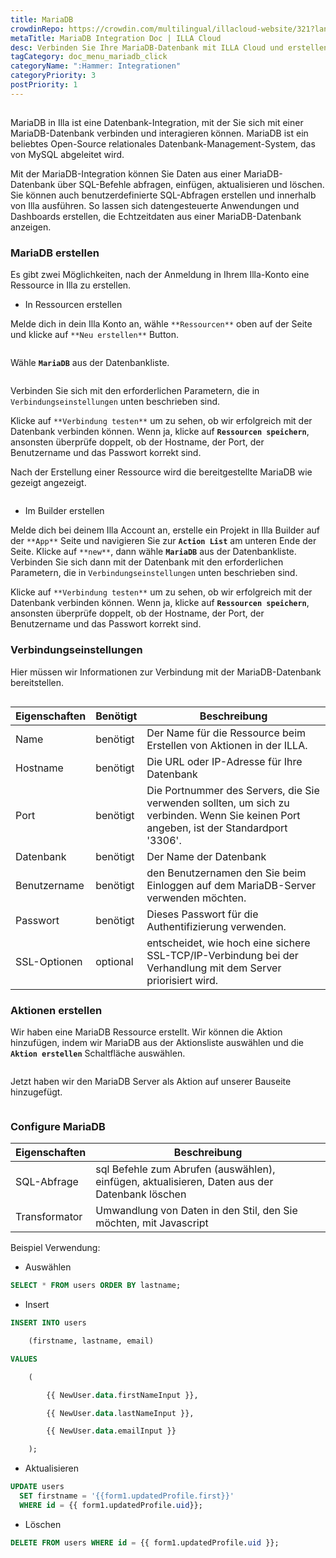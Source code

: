 ```yaml
---
title: MariaDB
crowdinRepo: https://crowdin.com/multilingual/illacloud-website/321?languages=de&filter=basic&value=0
metaTitle: MariaDB Integration Doc | ILLA Cloud
desc: Verbinden Sie Ihre MariaDB-Datenbank mit ILLA Cloud und erstellen Sie Apps, die Daten abfragen, bearbeiten und anzeigen können. Lesen Sie diese Anleitung um zu erfahren, wie.
tagCategory: doc_menu_mariadb_click
categoryName: ":Hammer: Integrationen"
categoryPriority: 3
postPriority: 1
---
```


## <h2 hidden>Was ist MariaDB?</h2>

MariaDB in Illa ist eine Datenbank-Integration, mit der Sie sich mit einer MariaDB-Datenbank verbinden und interagieren können. MariaDB ist ein beliebtes Open-Source relationales Datenbank-Management-System, das von MySQL abgeleitet wird.

Mit der MariaDB-Integration können Sie Daten aus einer MariaDB-Datenbank über SQL-Befehle abfragen, einfügen, aktualisieren und löschen. Sie können auch benutzerdefinierte SQL-Abfragen erstellen und innerhalb von Illa ausführen. So lassen sich datengesteuerte Anwendungen und Dashboards erstellen, die Echtzeitdaten aus einer MariaDB-Datenbank anzeigen.

### MariaDB erstellen

Es gibt zwei Möglichkeiten, nach der Anmeldung in Ihrem Illa-Konto eine Ressource in Illa zu erstellen. 

-   In Ressourcen erstellen

Melde dich in dein Illa Konto an, wähle `**Ressourcen**` oben auf der Seite und klicke auf `**Neu erstellen**` Button. 

<img src='https://cdn.illacloud.com/official-website/img/docs/external_resource.png' alt='' />

Wähle **`MariaDB`** aus der Datenbankliste.

<img src='https://cdn.illacloud.com/official-website/img/docs/action_list.png' alt='' />

Verbinden Sie sich mit den erforderlichen Parametern, die in `Verbindungseinstellungen` unten beschrieben sind. 

Klicke auf `**Verbindung testen**` um zu sehen, ob wir erfolgreich mit der Datenbank verbinden können. Wenn ja, klicke auf **`Ressourcen speichern`**, ansonsten überprüfe doppelt, ob der Hostname, der Port, der Benutzername und das Passwort korrekt sind.

Nach der Erstellung einer Ressource wird die bereitgestellte MariaDB wie gezeigt angezeigt.

<img src='https://cdn.illacloud.com/official-website/img/docs/maria_ex_ready.png' alt='' />

-   Im Builder erstellen

Melde dich bei deinem Illa Account an, erstelle ein Projekt in Illa Builder auf der `**App**` Seite und navigieren Sie zur **`Action List`** am unteren Ende der Seite. Klicke auf `**new**`, dann wähle **`MariaDB`** aus der Datenbankliste. Verbinden Sie sich dann mit der Datenbank mit den erforderlichen Parametern, die in `Verbindungseinstellungen` unten beschrieben sind.

Klicke auf `**Verbindung testen**` um zu sehen, ob wir erfolgreich mit der Datenbank verbinden können. Wenn ja, klicke auf **`Ressourcen speichern`**, ansonsten überprüfe doppelt, ob der Hostname, der Port, der Benutzername und das Passwort korrekt sind.

### Verbindungseinstellungen

Hier müssen wir Informationen zur Verbindung mit der MariaDB-Datenbank bereitstellen.

<img src='https://cdn.illacloud.com/official-website/img/docs/maria_config.png' alt='' />

| Eigenschaften | Benötigt  | Beschreibung                                                                                                                            |
| ------------- | --------- | --------------------------------------------------------------------------------------------------------------------------------------- |
| Name          | benötigt  | Der Name für die Ressource beim Erstellen von Aktionen in der ILLA.                                                                     |
| Hostname      | benötigt  | Die URL oder IP-Adresse für Ihre Datenbank                                                                                              |
| Port          | benötigt  | Die Portnummer des Servers, die Sie verwenden sollten, um sich zu verbinden. Wenn Sie keinen Port angeben, ist der Standardport '3306'. |
| Datenbank     | benötigt  | Der Name der Datenbank                                                                                                                  |
| Benutzername  | benötigt  | den Benutzernamen den Sie beim Einloggen auf dem MariaDB-Server verwenden möchten.                                                      |
| Passwort      | benötigt  | Dieses Passwort für die Authentifizierung verwenden.                                                                                    |
| SSL-Optionen  | optional  | entscheidet, wie hoch eine sichere SSL-TCP/IP-Verbindung bei der Verhandlung mit dem Server priorisiert wird.                           |

### Aktionen erstellen

Wir haben eine MariaDB Ressource erstellt. Wir können die Aktion hinzufügen, indem wir MariaDB aus der Aktionsliste auswählen und die **`Aktion erstellen`** Schaltfläche auswählen.

<img src='https://cdn.illacloud.com/official-website/img/docs/maria_resource_list.png' alt='' />

 Jetzt haben wir den MariaDB Server als Aktion auf unserer Bauseite hinzugefügt.

<img src='https://cdn.illacloud.com/official-website/img/docs/maria.png' alt='' />

### Configure MariaDB

| Eigenschaften | Beschreibung                                                                                  |
| ------------- | --------------------------------------------------------------------------------------------- |
| SQL-Abfrage   | sql Befehle zum Abrufen (auswählen), einfügen, aktualisieren, Daten aus der Datenbank löschen |
| Transformator | Umwandlung von Daten in den Stil, den Sie möchten, mit Javascript                             |

Beispiel Verwendung:

-   Auswählen

```sql
SELECT * FROM users ORDER BY lastname;
```

-   Insert

```sql
INSERT INTO users

	(firstname, lastname, email)

VALUES

	(

		{{ NewUser.data.firstNameInput }},

		{{ NewUser.data.lastNameInput }},

		{{ NewUser.data.emailInput }}

	);
```

-   Aktualisieren

```sql
UPDATE users
  SET firstname = '{{form1.updatedProfile.first}}'
  WHERE id = {{ form1.updatedProfile.uid}};
```

-   Löschen

```sql
DELETE FROM users WHERE id = {{ form1.updatedProfile.uid }};
```
